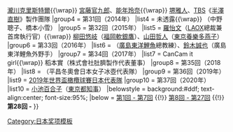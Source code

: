 {{Navbox 
|name = 2011年-2030年新語、流行語大賞獲獎者
|titlestyle = background:#AFDFE4;
|title = 2011年至今[[新語、流行語大賞]]獲獎者
|groupstyle = background:#AFDFE4;
|liststyle = width:auto;
|group1 = 第28回（2011年）
|list1 = '''[[日本國家女子足球隊|{{Colors|#000|#AFDFE4|大和撫子}}]]''' [[日本足球協會|日本足球協會女子委員會]]
|group2 = 第29回（2012年）
|list2 = '''{{Colors|#000|#AFDFE4|夠狂野吧？}}''' [[杉山英司]]
|group3 = 第30回（2013年）
|list3 = '''{{Colors|#000|#AFDFE4|就是現在吧！}}''' [[林修]]（{{link-ja|東進高校|東進ハイスクール}}・{{link-ja|東進衛星預備校|東進衛星予備校}}講師）{{\wrap}}'''[[東京申辦2020年夏季奧運會計劃|{{Colors|#000|#AFDFE4|賓·至·如·歸}}]]''' [[瀧川克里斯特爾]]{{\wrap}}'''[[小海女|{{Colors|#000|#AFDFE4|嗟嗟嗟（jejeje）}}]]''' [[宮藤官九郎]]、[[能年玲奈]]{{\wrap}}'''{{Colors|#000|#AFDFE4|加倍奉還}}''' [[堺雅人]]、[[TBS電視台|TBS]]《[[半澤直樹]]》製作團隊
|group4 = 第31回（2014年）
|list4 = '''[[集體自衛權|{{Colors|#000|#AFDFE4|集體自衛權}}]]''' 未透露{{\wrap}}'''{{Colors|#000|#AFDFE4|不行哦～不行不行}}''' {{link-ja|日本電氣聯合|日本エレキテル連合}}（中野聰子、橋本小雪）
|group5 = 第32回（2015年）
|list5 = '''[[爆買|{{Colors|#000|#AFDFE4|爆買}}]]''' [[羅怡文]]（[[LAOX]]總裁兼首席執行官）{{\wrap}}'''{{link-ja|Triple Three|トリプルスリー|{{Colors|#000|#AFDFE4|Triple Three}}}}''' [[柳田悠岐]]（[[福岡軟銀鷹]]）、[[山田哲人]]（[[東京養樂多燕子]]）
|group6 = 第33回（2016年）
|list6 = '''{{Colors|#000|#AFDFE4|很神}}''' {{link-ja|緒方孝市|緒方孝市}}（[[廣島東洋鯉魚]]總教練）、[[鈴木誠也]]（廣島東洋鯉魚外野手）
|group7 = 第34回（2017年）
|list7 = '''[[Instagram|{{Colors|#000|#AFDFE4|曬Instagram}}]]''' CanCam it girl{{\wrap}}'''{{link-ja|忖度|忖度|{{Colors|#000|#AFDFE4|忖度}}}}''' 稻本實（株式會社肚臍製作代表董事）
|group8 = 第35回（2018年）
|list8 = '''{{link-ja|對啊|そだねー|{{Colors|#000|#AFDFE4|對啊}}}}''' {{link-ja|Loco Solare|ロコ・ソラーレ}}（平昌冬奧會日本女子冰壺代表隊）
|group9 = 第36回（2019年）
|list9 = '''{{Colors|#000|#AFDFE4|ONE TEAM}}''' [[2019年世界盃橄欖球賽]][[日本國家橄欖球隊|日本代表隊]]
|group10 = 第37回（2020年）
|list10 = '''[[3密|{{Colors|#000|#AFDFE4|3密}}]]''' [[小池百合子]]（[[東京都知事]]）
|belowstyle = background:#ddf; text-align:center; font-size:95%;
|below      =  [[Template:1984年-1990年新語、流行語大賞獲獎者|第1回 - 第7回]] {{!}} [[Template:1991年-2010年新語、流行語大賞獲獎者|第8回 - 第27回]] {{!}} '''第28回 -'''
}}<noinclude>
[[Category:日本奖项模板]]
</noinclude>